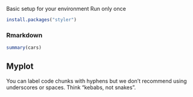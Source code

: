 Basic setup for your environment Run only once

```R
install.packages("styler")
```

### Rmarkdown

```R
summary(cars)
```

## Myplot

You can label code chunks with hyphens but we don't recommend using underscores or spaces. Think "kebabs, not snakes".

```R
```
